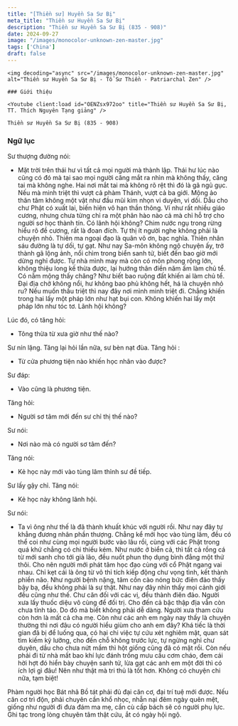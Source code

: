 ```yaml
---
title: "[Thiền sư] Huyền Sa Sư Bị"
meta_title: "Thiền sư Huyền Sa Sư Bị"
description: "Thiền sư Huyền Sa Sư Bị (835 - 908)"
date: 2024-09-27
image: "/images/monocolor-unknown-zen-master.jpg"
tags: ['China']
draft: false
---
```


<div className="grid xl:grid-cols-8 lg:grid-cols-8 md:grid-cols-2 sm:grid-cols-2 xs:grid-cols-1 gap-8 bg-body dark:bg-darkmode-body">

  <div className="lg:col-span-3 md:col-span-1">

    <img decoding="async" src="/images/monocolor-unknown-zen-master.jpg" alt="Thiền sư Huyền Sa Sư Bị - Tổ Sư Thiền - Patriarchal Zen" />

    ### Giới thiệu

    <Youtube client:load id="OENZsx972oo" title="Thiền sư Huyền Sa Sư Bị, TT. Thích Nguyên Tạng giảng" />

    Thiền sư Huyền Sa Sư Bị (835 - 908)

</div>

<div className="lg:col-span-5 md:col-span-1">

  ### Ngữ lục

  Sư thượng đường nói:

  - Mặt trời trên thái hư vì tất cả mọi người mà thành lập. Thái hư lúc nào cũng có đó mà tại sao mọi người căng mắt ra nhìn mà không thấy, căng tai mà không nghe. Hai nơi mắt tai mà không rõ rệt thì đó là gã ngủ gục. Nếu mà minh triệt thì vượt cả phàm Thánh, vượt cả ba giới. Mộng ảo thân tâm không một vật như đầu mũi kim nhọn vi duyên, vi dối. Dẫu cho chư Phật có xuất lai, biến hiện vô hạn thần thông. Ví như rất nhiều giáo cương, nhưng chưa từng chỉ ra một phân hào nào cả mà chỉ hỗ trợ cho người sơ học thành tín. Có lãnh hội không? Chim nước ngụ trong rừng hiểu rõ đề cương, rất là đoan đích. Tự thị ít người nghe không phải là chuyện nhỏ. Thiên ma ngoại đạo là quân vô ơn, bạc nghĩa. Thiên nhân sáu đường là tự dối, tự gạt. Như nay Sa-môn không ngộ chuyện ấy, trở thành gã lộng ảnh, nổi chìm trong biển sanh tử, biết đến bao giờ mới dừng nghỉ được. Tự nhà mình may mà còn có môn phong rộng lớn, không thiệu long kế thừa được, lại hướng thân điền năm ấm làm chủ tể. Có nằm mộng thấy chăng? Như biết bao ruộng đất khiến ai làm chủ tể. Đại địa chở không nổi, hư không bao phủ không hết, há là chuyện nhỏ ru? Nếu muốn thấu triệt thì nay đây nơi mình minh triệt đi. Chẳng khiến trong hai lấy một pháp lớn như hạt bụi con. Không khiến hai lấy một pháp lớn như tóc tơ. Lãnh hội không?

  Lúc đó, có tăng hỏi:

  - Tông thừa từ xưa giờ như thế nào?

  Sư nín lặng. Tăng lại hỏi lần nữa, sư bèn nạt đùa. Tăng hỏi :

  - Từ cửa phương tiện nào khiến học nhân vào được?

  Sư đáp:

  - Vào cũng là phương tiện.

  Tăng hỏi:

  - Người sơ tâm mới đến sư chỉ thị thế nào?

  Sư nói:

  - Nơi nào mà có người sơ tâm đến?

  Tăng nói:

  - Kẻ học này mới vào tùng lâm thỉnh sư đề tiếp.

  Sư lấy gậy chỉ. Tăng nói:

  - Kẻ học này không lãnh hội.

  Sư nói:

  - Ta vì ông như thế là đã thành khuất khúc với người rồi. Như nay đây tự khẳng đương nhân phần thượng.
  Chẳng kể mới học vào tùng lâm, đều có thể coi như cùng mọi người bước vào lâu rồi, cùng với các Phật trong quá khứ chẳng có chi thiếu kém.
  Như nước ở biển cả, thì tất cả rồng cá từ mới sanh cho tới già lão, đều nuốt phun thọ dụng bình đẳng một thứ thôi.
  Cho nên người mới phát tâm học đạo cùng với cổ Phật ngang vai nhau. Chỉ kẹt cái là ông từ vô thỉ tích kiếp động chư vọng tình, kết thành phiền não.
  Như người bệnh nặng, tâm cồn cào nóng bức điên đảo thấy bậy bạ, đều không phải là sự thật.
  Như nay đây nhìn thấy mọi cảnh giới đều cũng như thế. Chư căn đối với các vị, đều thành điên đảo.
  Người xưa lấy thuốc diệu vô cùng để đối trị. Cho đến cả bậc thập địa vẫn còn chưa tỉnh táo.
  Do đó mà biết không phải dễ dàng. Người xưa tham cứu còn hơn là mất cả cha mẹ.
  Còn như các anh em ngày nay thấy là chuyện thường thì nơi đâu có người hiểu giùm cho anh em đây?
  Khá tiếc là thời gian đã bị để luống qua, có hại chi việc tự cứu xét nghiêm mật, quan sát tìm kiếm kỹ lưỡng, cho đến chỗ không trước lực, tự ngừng nghỉ chư duyên, dầu cho chưa nứt mầm thì hột giống cũng đã có mặt rồi. Còn nếu phải đi từ nhà mất bao khí lực đánh trống mưu cầu cơm cháo, đem cái hời hợt đó hiển bày chuyện sanh tử, lừa gạt các anh em một đời thì có ích lợi gì đâu! Nên như thật mà tri thủ là tốt hơn. Không có chuyện chi nữa, tạm biệt!

  <Notice type="warning" title="cảnh ngữ">
    Phàm người học Bát nhã Bồ tát phải đủ đại căn cơ, đại trí tuệ mới được.
    Nếu căn cơ trì độn, phải chuyên cần khổ nhọc, nhẫn nại đêm ngày quên mệt, giống như người đi đưa đám ma mẹ, cần cù cấp bách sẽ có người phụ lực.
    Ghi tạc trong lòng chuyên tâm thật cứu, ắt có ngày hội ngộ.
  </Notice>

  <Notice type="tip" title="tác phẩm">

  </Notice>

  <Notice type="info" title="thông tin khác">

  </Notice>

</div>

</div>
